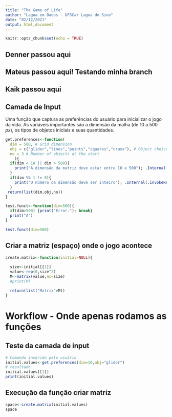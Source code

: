 ```yaml
---
title: "The Game of Life"
author: "Lagoa em Dados - UFSCar Lagoa do Sino"
date: "02/12/2021"
output: html_document
---
```


```r
knitr::opts_chunk$set(echo = TRUE)
```
## Denner passou aqui
## Mateus passou aqui! Testando minha branch
## Kaik passou aqui
## Camada de Input 

Uma função que captura as preferências do usuário para inicializar o jogo da vida. As variáveis importantes são a dimensão da malha (de 10 a 500 $px$), os tipos de objetos iniciais e suas quantidades. 

```R
get.preferences<-function(
  dim = 500, # Grid dimension
  obj = c("glider","lines","points","squares","cruxx"), # Object choice for initialization
  no = 3 # Number of objects at the start
    ){ 
  if(dim < 10 || dim > 500){
    print("A dimensão da matriz deve estar entre 10 e 500"); .Internal(.invokeRestart(list(NULL, NULL), NULL))
  }
  if(dim %% 1 != 0){
    print("O número da dimensão deve ser inteiro"); .Internal(.invokeRestart(list(NULL, NULL), NULL))
  }
 return(list(dim,obj,no))
}
```

```R
test.funct<-function(dim=500){
  if(dim>500) {print("Error."); break}
  print("A")
}

test.funct(dim=500)
```
## Criar a matriz (espaço) onde o jogo acontece

```R
create.matrix<-function(initial=NULL){
  
  size<-initial[[1]]
  value<-rep(0,size^2)
  M<-matrix(value,nc=size)
  #print(M)

  return(list("Matrix"=M))
}
```

# Workflow - Onde apenas rodamos as funções 

## Teste da camada de input

```R
# Comando inserido pelo usuário
initial.values<-get.preferences(dim=10,obj="glider")
# resultado
initial.values[[1]]
print(initial.values)
```

## Execução da função criar matriz

```R
space<-create.matrix(initial.values)
space
``` 
